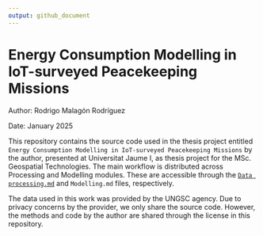 ```yaml
---
output: github_document
---
```


# Energy Consumption Modelling in IoT-surveyed Peacekeeping Missions

Author: Rodrigo Malagón Rodríguez

Date: January 2025

This repository contains the source code used in the thesis project entitled
`Energy Consumption Modelling in IoT-surveyed Peacekeeping Missions` by the author, presented at Universitat Jaume I, as thesis project for the MSc. Geospatial Technologies. The main workflow is distributed across Processing and Modelling modules. These are accessible through the [`Data processing.md`](Data processing.md) and `Modelling.md` files, respectively.

The data used in this work was provided by the UNGSC agency. Due to privacy concerns by the provider, we only share the source code. However, the methods and code by the author are shared through the license in this repository. 

